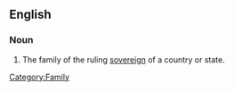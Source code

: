 ==English==

===Noun===
{{en-noun|sg=[[royal]] [[family]]|pl=royal families}}

# The family of the ruling [[sovereign]] of a country or state.

[[Category:Family]]